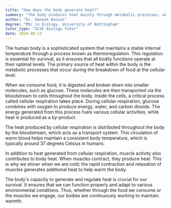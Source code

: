 ```yaml
---
title: "How does the body generate heat?"
summary: "The body produces heat mainly through metabolic processes, which involve breaking down food in cells."
author: "Dr. Hannah Davies"
degree: "MSc in Ecology, University of Nottingham"
tutor_type: "GCSE Biology Tutor"
date: 2024-08-12
---
```


The human body is a sophisticated system that maintains a stable internal temperature through a process known as thermoregulation. This regulation is essential for survival, as it ensures that all bodily functions operate at their optimal levels. The primary source of heat within the body is the metabolic processes that occur during the breakdown of food at the cellular level.

When we consume food, it is digested and broken down into smaller molecules, such as glucose. These molecules are then transported via the bloodstream to cells throughout the body. Inside the cells, a critical process called cellular respiration takes place. During cellular respiration, glucose combines with oxygen to produce energy, water, and carbon dioxide. The energy generated from this process fuels various cellular activities, while heat is produced as a by-product.

The heat produced by cellular respiration is distributed throughout the body by the bloodstream, which acts as a transport system. This circulation of warm blood helps maintain a consistent body temperature, which is typically around $37$ degrees Celsius in humans.

In addition to heat generated from cellular respiration, muscle activity also contributes to body heat. When muscles contract, they produce heat. This is why we shiver when we are cold; the rapid contraction and relaxation of muscles generates additional heat to help warm the body.

The body's capacity to generate and regulate heat is crucial for our survival. It ensures that we can function properly and adapt to various environmental conditions. Thus, whether through the food we consume or the muscles we engage, our bodies are continuously working to maintain warmth.
    